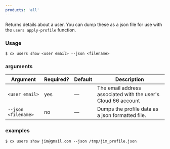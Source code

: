 ```yaml
---
products: 'all'
---
```


Returns details about a user. You can dump these as a json file for use with the `users apply-profile` function.

### Usage

```shell
$ cx users show <user email> --json <filename>
```

### arguments

| Argument | Required? | Default | Description |
|  ---  |  ---  |  ---  |  ---  |
| `<user email>` | yes | — | The email address associated with the user's Cloud 66 account |
| `--json <filename>` | no | — | Dumps the profile data as a json formatted file. |

### examples

```shell
$ cx users show jim@gmail.com --json /tmp/jim_profile.json
```


